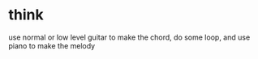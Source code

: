 # think

use normal or low level guitar to make the chord, do some loop, and use piano to make the melody

